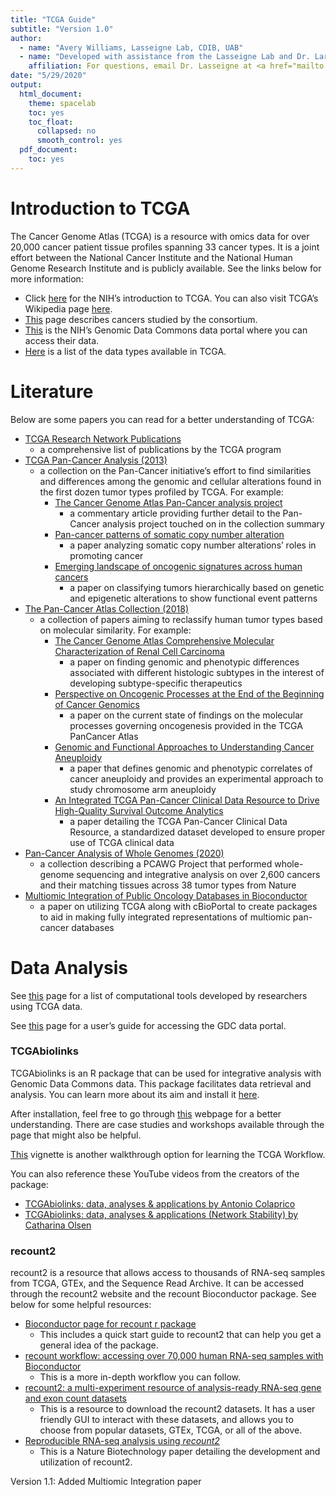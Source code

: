 ```yaml
---
title: "TCGA Guide"
subtitle: "Version 1.0"
author:
  - name: "Avery Williams, Lasseigne Lab, CDIB, UAB"
  - name: "Developed with assistance from the Lasseigne Lab and Dr. Lara Ianov, UAB"
    affiliation: For questions, email Dr. Lasseigne at <a href="mailto:bnp0001@uab.edu" target="_blank">bnp0001@uab.edu</a>
date: "5/29/2020"
output:
  html_document:
    theme: spacelab
    toc: yes
    toc_float:
      collapsed: no
      smooth_control: yes
  pdf_document:
    toc: yes
---
```


# Introduction to TCGA
The Cancer Genome Atlas (TCGA) is a resource with omics data for over 20,000 cancer patient tissue profiles spanning 33 cancer types. It is a joint effort between the National Cancer Institute and the National Human Genome Research Institute and is publicly available. See the links below for more information:

* Click <a href="https://www.cancer.gov/about-nci/organization/ccg/research/structural-genomics/tcga" target="_blank">here</a> for the NIH's introduction to TCGA. You can also visit TCGA's Wikipedia page <a href="https://en.wikipedia.org/wiki/The_Cancer_Genome_Atlas" target="_blank">here</a>.
* <a href="https://www.cancer.gov/about-nci/organization/ccg/research/structural-genomics/tcga/studied-cancers" target="_blank">This</a> page describes cancers studied by the consortium.
* <a href="https://portal.gdc.cancer.gov/" target="_blank">This</a> is the NIH's Genomic Data Commons data portal where you can access their data.
* <a href="https://gdc.cancer.gov/resources-tcga-users/tcga-code-tables/data-types" target="_blank">Here</a> is a list of the data types available in TCGA.

# Literature

Below are some papers you can read for a better understanding of TCGA:

* <a href="https://www.cancer.gov/about-nci/organization/ccg/research/structural-genomics/tcga/publications" target="_blank">TCGA Research Network Publications</a>
    * a comprehensive list of publications by the TCGA program
* <a href="https://www.nature.com/collections/ffebghgeba/" target="_blank">TCGA Pan-Cancer Analysis (2013)</a> 
  * a collection on the Pan-Cancer initiative's effort to find similarities and differences among the genomic and cellular alterations found in the first dozen tumor types profiled by TCGA. For example:
    * <a href="https://www.nature.com/articles/ng.2764" target="_blank">The Cancer Genome Atlas Pan-Cancer analysis project</a>
      * a commentary article providing further detail to the Pan-Cancer analysis project touched on in the collection summary
    * <a href="https://www.nature.com/articles/ng.2760" target="_blank">Pan-cancer patterns of somatic copy number alteration</a>
      * a paper analyzing somatic copy number alterations' roles in promoting cancer
    * <a href="https://www.nature.com/articles/ng.2762" target="_blank">Emerging landscape of oncogenic signatures across human cancers</a> 
      * a paper on classifying tumors hierarchically based on genetic and epigenetic alterations to show functional event patterns
* <a href="https://www.cell.com/pb-assets/consortium/pancanceratlas/pancani3/index.html" target="_blank">The Pan-Cancer Atlas Collection (2018)</a>
  * a collection of papers  aiming to reclassify human tumor types based on molecular similarity. For example:
    * <a href="https://www.cell.com/cell-reports/fulltext/S2211-1247(18)30436-4?utm_campaign=STMJ_1522958526_SC&utm_channel=WEB&utm_source=WEB&dgcid=STMJ_1522958526_SC" target="_blank">The Cancer Genome Atlas Comprehensive Molecular Characterization of Renal Cell Carcinoma</a>
      * a paper on finding genomic and phenotypic differences associated with different histologic subtypes in the interest of developing subtype-specific therapeutics
    * <a href="https://www.cell.com/cell/fulltext/S0092-8674(18)30313-1?utm_campaign=STMJ_1522958526_SC&utm_channel=WEB&utm_source=WEB&dgcid=STMJ_1522958526_SC" target="_blank">Perspective on Oncogenic Processes at the End of the Beginning of Cancer Genomics</a>
      * a paper on the current state of findings on the molecular processes governing oncogenesis provided in the TCGA PanCancer Atlas
    * <a href="https://www.cell.com/cancer-cell/fulltext/S1535-6108(18)30111-9?utm_campaign=STMJ_1522958526_SC&utm_channel=WEB&utm_source=WEB&dgcid=STMJ_1522958526_SC" target="_blank">Genomic and Functional Approaches to Understanding Cancer Aneuploidy</a>
      * a paper that defines genomic and phenotypic correlates of cancer aneuploidy and provides an experimental approach to study chromosome arm aneuploidy
    * <a href="https://www.cell.com/cell/fulltext/S0092-8674(18)30229-0?utm_campaign=STMJ_1522958526_SC&utm_channel=WEB&utm_source=WEB&dgcid=STMJ_1522958526_SC&code=cell-site" target="_blank">An Integrated TCGA Pan-Cancer Clinical Data Resource to Drive High-Quality Survival Outcome Analytics</a>
      * a paper detailing the TCGA Pan-Cancer Clinical Data Resource, a standardized dataset developed to ensure proper use of TCGA clinical data
* <a href="https://www.nature.com/collections/afdejfafdb" target="_blank">Pan-Cancer Analysis of Whole Genomes (2020) </a>
  * a collection describing a PCAWG Project that performed whole-genome sequencing and integrative analysis on over 2,600 cancers and their matching tissues across 38 tumor types from Nature
* <a href="https://ascopubs.org/doi/pdfdirect/10.1200/CCI.19.00119" target="_blank">Multiomic Integration of Public Oncology Databases in Bioconductor</a>
  * a paper on utilizing TCGA along with cBioPortal to create packages to aid in making fully integrated representations of multiomic pan-cancer databases

  
# Data Analysis
See <a href="https://www.cancer.gov/about-nci/organization/ccg/research/structural-genomics/tcga/using-tcga/tools" target="_blank">this</a> page for a list of computational tools developed by researchers using TCGA data.

See <a href="https://docs.gdc.cancer.gov/Data_Portal/Users_Guide/Getting_Started/" target="_blank">this</a> page for a user's guide for accessing the GDC data portal.

### TCGAbiolinks
TCGAbiolinks is an R package that can be used for integrative analysis with Genomic Data Commons data. This package facilitates data retrieval and analysis. You can learn more about its aim and install it <a href="https://bioconductor.org/packages/release/bioc/html/TCGAbiolinks.html" target="_blank">here</a>.

After installation, feel free to go through <a href="https://bioconductor.org/packages/release/bioc/vignettes/TCGAbiolinks/inst/doc/index.html" target="_blank">this</a> webpage for a better understanding. There are case studies and workshops available through the page that might also be helpful.

<a href="http://bioconductor.org/packages/release/workflows/vignettes/TCGAWorkflow/inst/doc/TCGAWorkflow.html" target="_blank">This</a> vignette is another walkthrough option for learning the TCGA Workflow.

You can also reference these YouTube videos from the creators of the package:

* <a href="https://youtu.be/eP9C3kKA8eo" target="_blank">TCGAbiolinks: data, analyses & applications by Antonio Colaprico</a>
* <a href="https://youtu.be/YAtikGUR36c" target="_blank">TCGAbiolinks: data, analyses & applications (Network Stability) by Catharina Olsen</a>

### recount2
recount2 is a resource that allows access to thousands of RNA-seq samples from TCGA, GTEx, and the Sequence Read Archive. It can be accessed through the recount2 website and the recount Bioconductor package. See below for some helpful resources:

* <a href="https://bioconductor.org/packages/release/bioc/html/recount.html" target="_blank">Bioconductor page for recount r package</a>
  * This includes a quick start guide to recount2 that can help you get a general idea of the package.
* <a href="https://www.bioconductor.org/packages/devel/workflows/vignettes/recountWorkflow/inst/doc/recount-workflow.html" target="_blank">recount workflow: accessing over 70,000 human RNA-seq samples with Bioconductor</a>
  * This is a more in-depth workflow you can follow.
* <a href="https://jhubiostatistics.shinyapps.io/recount/" target="_blank">recount2: a multi-experiment resource of analysis-ready RNA-seq gene and exon count datasets</a>
  * This is a resource to download the recount2 datasets. It has a user friendly GUI to interact with these datasets, and allows you to choose from popular datasets, GTEx, TCGA, or all of the above.
* <a href="https://www.nature.com/articles/nbt.3838" target="_blank"> Reproducible RNA-seq analysis using _recount2_</a>
  * This is a Nature Biotechnology paper detailing the development and utilization of recount2.
  
<footer> Version 1.1: Added Multiomic Integration paper </footer>